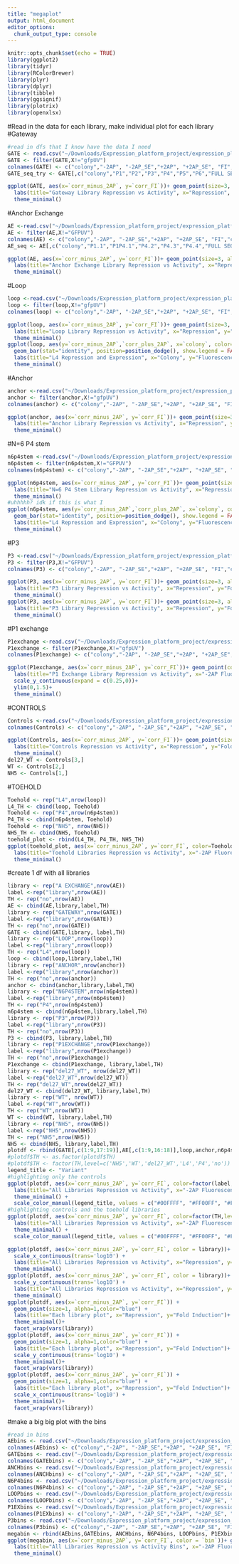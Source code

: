 ```yaml
---
title: "megaplot"
output: html_document
editor_options: 
  chunk_output_type: console
---
```


```r
knitr::opts_chunk$set(echo = TRUE)
library(ggplot2)
library(tidyr)
library(RColorBrewer)
library(plyr)
library(dplyr)
library(tibble)
library(ggsignif)
library(plotrix)
library(openxlsx)
```

#Read in the data for each library, make individual plot for each library 
#Gateway
```r
#read in dfs that I know have the data I need 
GATE <- read.csv("~/Downloads/Expression_platform_project/expression_platform_files/analysis/output_files/Gateway/GATE_all_summary_table_seq.csv")
GATE <- filter(GATE,X!="gfpUV")
colnames(GATE) <- c("colony","-2AP", "-2AP_SE","+2AP", "+2AP_SE", "FI","corr_minus_2AP", "corr_plus_2AP","corr_FI", "P1","P2","P3","P4","P5","P6","FULL SEQ")
GATE_seq_try <- GATE[,c("colony","P1","P2","P3","P4","P5","P6","FULL SEQ" )]

ggplot(GATE, aes(x=`corr_minus_2AP`, y=`corr_FI`))+ geom_point(size=3, alpha=1, show.legend = FALSE)+
  labs(title="Gateway Library Repression vs Activity", x="Repression", y="Fold Induction")+
  theme_minimal()
```
#Anchor Exchange
```r
AE <-read.csv("~/Downloads/Expression_platform_project/expression_platform_files/analysis/output_files/Anchor_exchange/AE_all_summary_table_seq.csv")
AE <- filter(AE,X!="GFPUV")
colnames(AE) <- c("colony","-2AP", "-2AP_SE","+2AP", "+2AP_SE", "FI","corr_minus_2AP", "corr_plus_2AP","corr_FI", "P1.1","P1P4.1","P4.2","P4.3","P4.4","FULL SEQ")
AE_seq <- AE[,c("colony","P1.1","P1P4.1","P4.2","P4.3","P4.4","FULL SEQ" )]

ggplot(AE, aes(x=`corr_minus_2AP`, y=`corr_FI`))+ geom_point(size=3, alpha=1, show.legend = FALSE)+
  labs(title="Anchor Exchange Library Repression vs Activity", x="Repression", y="Fold Induction")+
  theme_minimal()
```
#Loop
```r
loop <-read.csv("~/Downloads/Expression_platform_project/expression_platform_files/analysis/output_files/Loop/loop_all_summary_table.csv")
loop <- filter(loop,X!="gfpUV")
colnames(loop) <- c("colony","-2AP", "-2AP_SE","+2AP", "+2AP_SE", "FI","corr_minus_2AP", "corr_plus_2AP","corr_FI")

ggplot(loop, aes(x=`corr_minus_2AP`, y=`corr_FI`))+ geom_point(size=3, alpha=1, show.legend = FALSE)+
  labs(title="Loop Library Repression vs Activity", x="Repression", y="Fold Induction")+
  theme_minimal()
ggplot(loop, aes(y=`corr_minus_2AP`,`corr_plus_2AP`, x=`colony`, color=`colony`, fill=`colony`)) +
  geom_bar(stat="identity", position=position_dodge(), show.legend = FALSE, alpha = 0.5) +
  labs(title="L4 Repression and Expression", x="Colony", y="Fluorescence")+
  theme_minimal()
```
#Anchor
```r
anchor <-read.csv("~/Downloads/Expression_platform_project/expression_platform_files/analysis/output_files/Anchor/anchor_all_summary_table.csv")
anchor <- filter(anchor,X!="gfpUV")
colnames(anchor) <- c("colony","-2AP", "-2AP_SE","+2AP", "+2AP_SE", "FI","corr_minus_2AP", "corr_plus_2AP","corr_FI")

ggplot(anchor, aes(x=`corr_minus_2AP`, y=`corr_FI`))+ geom_point(size=3, alpha=1, show.legend = FALSE)+
  labs(title="Anchor Library Repression vs Activity", x="Repression", y="Fold Induction")+
  theme_minimal()
```
#N=6 P4 stem
```r
n6p4stem <-read.csv("~/Downloads/Expression_platform_project/expression_platform_files/analysis/output_files/n6_P4stem/NONEGn6p4stem_all_summary_table.csv")
n6p4stem <- filter(n6p4stem,X!="GFPUV")
colnames(n6p4stem) <- c("colony","-2AP", "-2AP_SE","+2AP", "+2AP_SE", "FI","corr_minus_2AP", "corr_plus_2AP","corr_FI")

ggplot(n6p4stem, aes(x=`corr_minus_2AP`, y=`corr_FI`))+ geom_point(size=3, alpha=1, show.legend = FALSE)+
  labs(title="N=6 P4 Stem Library Repression vs Activity", x="Repression", y="Fold Induction")+
  theme_minimal()
#uhhhhh? idk if this is what I
ggplot(n6p4stem, aes(y=`corr_minus_2AP`,`corr_plus_2AP`, x=`colony`, color=`colony`, fill=`colony`)) +
  geom_bar(stat="identity", position=position_dodge(), show.legend = FALSE, alpha = 0.5) +
  labs(title="L4 Repression and Expression", x="Colony", y="Fluorescence")+
  theme_minimal()
```

#P3
```r
P3 <-read.csv("~/Downloads/Expression_platform_project/expression_platform_files/analysis/output_files/P3/P3_all_summary_table.csv")
P3 <- filter(P3,X!="GFPUV")
colnames(P3) <- c("colony","-2AP", "-2AP_SE","+2AP", "+2AP_SE", "FI","corr_minus_2AP", "corr_plus_2AP","corr_FI")

ggplot(P3, aes(x=`corr_minus_2AP`, y=`corr_FI`))+ geom_point(size=3, alpha=1, show.legend = FALSE)+
  labs(title="P3 Library Repression vs Activity", x="Repression", y="Fold Induction")+
  theme_minimal()
ggplot(P3, aes(x=`corr_minus_2AP`, y=`corr_FI`))+ geom_point(size=3, alpha=1, show.legend = FALSE)+
  labs(title="P3 Library Repression vs Activity", x="Repression", y="Fold Induction")+
  theme_minimal()
```
#P1 exchange
```r
P1exchange <-read.csv("~/Downloads/Expression_platform_project/expression_platform_files/analysis/output_files/P1exchange/P1exchange_all_summary_table.csv")
P1exchange <- filter(P1exchange,X!="gfpUV")
colnames(P1exchange) <- c("colony","-2AP", "-2AP_SE","+2AP", "+2AP_SE", "FI","corr_minus_2AP", "corr_plus_2AP","corr_FI")

ggplot(P1exchange, aes(x=`corr_minus_2AP`, y=`corr_FI`))+ geom_point(color="#C77CFF", size=3, alpha=1, show.legend = FALSE)+
  labs(title="P1 Exchange Library Repression vs Activity", x="-2AP Fluorescence", y="Fold Induction")+
  scale_y_continuous(expand = c(0.25,0))+
  ylim(0,1.5)+
  theme_minimal()
```

#CONTROLS
```r
Controls <-read.csv("~/Downloads/Expression_platform_project/expression_platform_files/analysis/output_files/Controls/controls_summary_table.csv")
colnames(Controls) <- c("colony","-2AP", "-2AP_SE","+2AP", "+2AP_SE", "FI","corr_minus_2AP", "corr_plus_2AP","corr_FI")

ggplot(Controls, aes(x=`corr_minus_2AP`, y=`corr_FI`))+ geom_point(size=3, alpha=1, show.legend = FALSE)+
  labs(title="Controls Repression vs Activity", x="Repression", y="Fold Induction")+
  theme_minimal()
del27_WT <- Controls[3,]
WT <- Controls[2,]
NH5 <- Controls[1,]
```
#TOEHOLD
```r
Toehold <- rep("L4",nrow(loop))
L4_TH <- cbind(loop, Toehold)
Toehold <- rep("P4",nrow(n6p4stem))
P4_TH <- cbind(n6p4stem, Toehold)
Toehold <- rep("NH5", nrow(NH5))
NH5_TH <- cbind(NH5, Toehold)
toehold_plot <- rbind(L4_TH, P4_TH, NH5_TH)
ggplot(toehold_plot, aes(x=`corr_minus_2AP`, y=`corr_FI`, color=Toehold))+ geom_point(size=3, alpha=0.6, show.legend = TRUE)+
  labs(title="Toehold Libraries Repression vs Activity", x="-2AP Fluorescence", y="Fold Induction")+
  theme_minimal()
```

#create 1 df with all libraries 
```r
library <- rep("A EXCHANGE",nrow(AE))
label <-rep("library",nrow(AE))
TH <- rep("no",nrow(AE))
AE <- cbind(AE,library,label,TH)
library <- rep("GATEWAY",nrow(GATE))
label <-rep("library",nrow(GATE))
TH <- rep("no",nrow(GATE))
GATE <- cbind(GATE,library, label,TH)
library <- rep("LOOP",nrow(loop))
label <-rep("library",nrow(loop))
TH <- rep("L4",nrow(loop))
loop <- cbind(loop,library,label,TH)
library <- rep("ANCHOR",nrow(anchor))
label <-rep("library",nrow(anchor))
TH <- rep("no",nrow(anchor))
anchor <- cbind(anchor,library,label,TH)
library <- rep("N6P4STEM",nrow(n6p4stem))
label <-rep("library",nrow(n6p4stem))
TH <- rep("P4",nrow(n6p4stem))
n6p4stem <- cbind(n6p4stem,library,label,TH)
library <- rep("P3",nrow(P3))
label <-rep("library",nrow(P3))
TH <- rep("no",nrow(P3))
P3 <- cbind(P3, library,label,TH)
library <- rep("P1EXCHANGE",nrow(P1exchange))
label <-rep("library",nrow(P1exchange))
TH <- rep("no",nrow(P1exchange))
P1exchange <- cbind(P1exchange, library,label,TH)
library <- rep("del27_WT", nrow(del27_WT))
label <-rep("del27_WT",nrow(del27_WT))
TH <- rep("del27_WT",nrow(del27_WT))
del27_WT <- cbind(del27_WT, library,label,TH)
library <- rep("WT", nrow(WT))
label <-rep("WT",nrow(WT))
TH <- rep("WT",nrow(WT))
WT <- cbind(WT, library,label,TH)
library <- rep("NH5", nrow(NH5))
label <-rep("NH5",nrow(NH5))
TH <- rep("NH5",nrow(NH5))
NH5 <- cbind(NH5, library,label,TH)
plotdf <- rbind(GATE[,c(1:9,17:19)],AE[,c(1:9,16:18)],loop,anchor,n6p4stem,P3, P1exchange, del27_WT, WT ,NH5)
#plotdf$TH <- as.factor(plotdf$TH) 
#plotdf$TH <- factor(TH,level=c('NH5','WT','del27_WT','L4','P4','no'))
legend_title <- "Variant"
#highlighting only the controls
ggplot(plotdf, aes(x=`corr_minus_2AP`, y=`corr_FI`, color=factor(label,level=c('NH5','WT','del27_WT','library'))))+ geom_point(size=3, alpha=1, show.legend = TRUE)+
  labs(title="All Libraries Repression vs Activity", x="-2AP Fluorescence", y="Fold Induction")+
  theme_minimal() +
  scale_color_manual(legend_title, values = c("#00FFFF", "#FF00FF", "#FF0066", "#CCCCCC" ))
#highlighting controls and the toehold libraries 
ggplot(plotdf, aes(x=`corr_minus_2AP`, y=`corr_FI`, color=factor(TH,level=c('NH5','WT','del27_WT','L4','P4','no'))))+ geom_point(size=3, alpha=0.5, show.legend = TRUE)+
  labs(title="All Libraries Repression vs Activity", x="-2AP Fluorescence", y="Fold Induction")+
  theme_minimal() +
  scale_color_manual(legend_title, values = c("#00FFFF", "#FF00FF", "#FF0066","#3346FF","#21952A", "#CCCCCC" ))


```

```r
ggplot(plotdf, aes(x=`corr_minus_2AP`, y=`corr_FI`, color = library))+ geom_point(size=2, alpha=0.5, show.legend = TRUE)+
  scale_x_continuous(trans='log10') +
  labs(title="All Libraries Repression vs Activity", x="Repression", y="Fold Induction")+
  theme_minimal()
ggplot(plotdf, aes(x=`corr_minus_2AP`, y=`corr_FI`, color = library))+ geom_point(size=2, alpha=0.5, show.legend = TRUE)+
  scale_y_continuous(trans='log10') +
  labs(title="All Libraries Repression vs Activity", x="Repression", y="Fold Induction")+
  theme_minimal()
ggplot(plotdf, aes(x=`corr_minus_2AP`, y=`corr_FI`)) + 
  geom_point(size=1, alpha=1,color="blue") +
  labs(title="Each library plot", x="Repression", y="Fold Induction")+
  theme_minimal()+
  facet_wrap(vars(library))
ggplot(plotdf, aes(x=`corr_minus_2AP`, y=`corr_FI`)) + 
  geom_point(size=1, alpha=1,color="blue") +
  labs(title="Each library plot", x="Repression", y="Fold Induction")+
  scale_y_continuous(trans='log10') +
  theme_minimal()+
  facet_wrap(vars(library))
ggplot(plotdf, aes(x=`corr_minus_2AP`, y=`corr_FI`)) + 
  geom_point(size=1, alpha=1,color="blue") +
  labs(title="Each library plot", x="Repression", y="Fold Induction")+
  scale_x_continuous(trans='log10') +
  theme_minimal()+
  facet_wrap(vars(library))
```
#make a big big plot with the bins
```r
#read in bins
AEbins <- read.csv("~/Downloads/Expression_platform_project/expression_platform_files/analysis/output_files/Anchor_exchange/AE_binning.csv")
colnames(AEbins) <- c("colony","-2AP", "-2AP_SE","+2AP", "+2AP_SE", "FI", "corr_minus_2AP", "corr_plus_2AP", "corr_FI", "REPbin", "FIbin","binvalue","bin")
GATEbins <- read.csv("~/Downloads/Expression_platform_project/expression_platform_files/analysis/output_files/Gateway/gateway_binning.csv")
colnames(GATEbins) <- c("colony","-2AP", "-2AP_SE","+2AP", "+2AP_SE", "FI", "corr_minus_2AP", "corr_plus_2AP", "corr_FI", "REPbin", "FIbin","binvalue","bin")
ANCHbins <- read.csv("~/Downloads/Expression_platform_project/expression_platform_files/analysis/output_files/Anchor/anchor_binning.csv")
colnames(ANCHbins) <- c("colony","-2AP", "-2AP_SE","+2AP", "+2AP_SE", "FI", "corr_minus_2AP", "corr_plus_2AP", "corr_FI", "REPbin", "FIbin","binvalue","bin")
N6P4bins <- read.csv("~/Downloads/Expression_platform_project/expression_platform_files/analysis/output_files/n6_P4stem/n6p4stem_binning.csv")
colnames(N6P4bins) <- c("colony","-2AP", "-2AP_SE","+2AP", "+2AP_SE", "FI", "corr_minus_2AP", "corr_plus_2AP", "corr_FI", "REPbin", "FIbin","binvalue","bin")
LOOPbins <- read.csv("~/Downloads/Expression_platform_project/expression_platform_files/analysis/output_files/Loop/loop_binning.csv")
colnames(LOOPbins) <- c("colony","-2AP", "-2AP_SE","+2AP", "+2AP_SE", "FI", "corr_minus_2AP", "corr_plus_2AP", "corr_FI", "REPbin", "FIbin","binvalue","bin")
P1EXbins <- read.csv("~/Downloads/Expression_platform_project/expression_platform_files/analysis/output_files/P1exchange/P1exchange_binning.csv")
colnames(P1EXbins) <- c("colony","-2AP", "-2AP_SE","+2AP", "+2AP_SE", "FI", "corr_minus_2AP", "corr_plus_2AP", "corr_FI", "REPbin", "FIbin","binvalue","bin")
P3bins <- read.csv("~/Downloads/Expression_platform_project/expression_platform_files/analysis/output_files/P3/P3_binning.csv")
colnames(P3bins) <- c("colony","-2AP", "-2AP_SE","+2AP", "+2AP_SE", "FI", "corr_minus_2AP", "corr_plus_2AP", "corr_FI", "REPbin", "FIbin","binvalue","bin")
megabin <- rbind(AEbins,GATEbins, ANCHbins, N6P4bins, LOOPbins, P1EXbins, P3bins)
ggplot(megabin, aes(x=`corr_minus_2AP`, y=`corr_FI`, color = `bin`))+ geom_point(size=2, alpha=0.5, show.legend = TRUE)+
  labs(title="All Libraries Repression vs Activity Bins", x="-2AP Fluorescence", y="Fold Induction")+
  theme_minimal()
```


